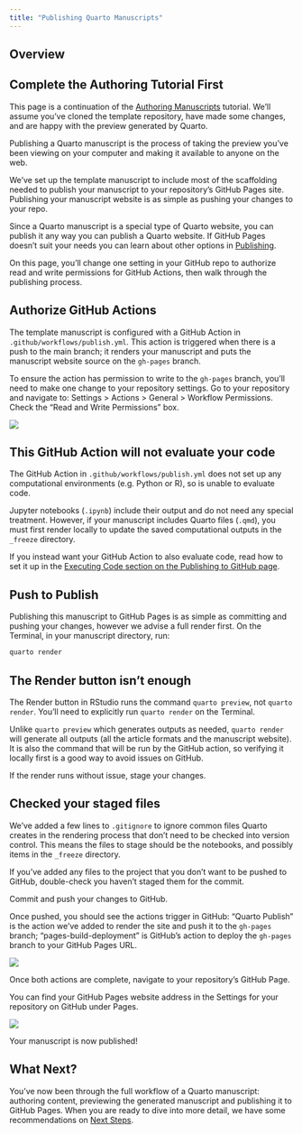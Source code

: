 ```yaml
---
title: "Publishing Quarto Manuscripts"
---
```


## Overview

::: callout-important

## Complete the Authoring Tutorial First

This page is a continuation of the [Authoring Manuscripts](authoring/) tutorial. We'll assume you've cloned the template repository, have made some changes, and are happy with the preview generated by Quarto.

:::

Publishing a Quarto manuscript is the process of taking the preview you've been viewing on your computer and making it available to anyone on the web.

We've set up the template manuscript to include most of the scaffolding needed to publish your manuscript to your repository's GitHub Pages site. Publishing your manuscript website is as simple as pushing your changes to your repo.

Since a Quarto manuscript is a special type of Quarto website, you can publish it any way you can publish a Quarto website. If GitHub Pages doesn't suit your needs you can learn about other options in [Publishing](/docs/publishing/index.qmd).

On this page, you'll change one setting in your GitHub repo to authorize read and write permissions for GitHub Actions, then walk through the publishing process. 

## Authorize GitHub Actions

The template manuscript is configured with a GitHub Action in `.github/workflows/publish.yml`. This action is triggered when there is a push to the main branch; it renders your manuscript and puts the manuscript website source on the `gh-pages` branch. 

To ensure the action has permission to write to the `gh-pages` branch, you'll need to make one change to your repository settings. Go to your repository and navigate to: Settings \> Actions \> General \> Workflow Permissions. Check the "Read and Write Permissions" box.

![](images/github-action-setting.png){fig-alt="Screenshot of GitHub repository settings, showing a checked box next to the option 'Read and Write Permission', under the Workflow Permissions heading."}

::: callout-caution

## This GitHub Action will not evaluate your code 

The GitHub Action in `.github/workflows/publish.yml` does not set up any computational environments (e.g. Python or R), so is unable to evaluate code. 

Jupyter notebooks (`.ipynb`) include their output and do not need any special treatment. However, if your manuscript includes Quarto files (`.qmd`), you must first render locally to update the saved computational outputs in the `_freeze` directory.

If you instead want your GitHub Action to also evaluate code, read how to set it up in the [Executing Code section on the Publishing to GitHub page](/docs/publishing/github-pages.qmd#executing-code).

:::

## Push to Publish

Publishing this manuscript to GitHub Pages is as simple as committing and pushing your changes, however we advise a full render first. On the Terminal, in your manuscript directory, run:

```.bash
quarto render
```

::: callout-important

## The Render button isn't enough

The Render button in RStudio runs the command `quarto preview`, not `quarto render`. You'll need to explicitly run `quarto render` on the Terminal.

:::

Unlike `quarto preview` which generates outputs as needed, `quarto render` will generate all outputs (all the article formats and the manuscript website). It is also the command that will be run by the GitHub action, so verifying it locally first is a good way to avoid issues on GitHub.

If the render runs without issue, stage your changes. 

::: callout-caution

## Checked your staged files

We've added a few lines to `.gitignore` to ignore common files Quarto creates in the rendering process that don't need to be checked into version control. This means the files to stage should be the notebooks, and possibly items in the `_freeze` directory. 

If you've added any files to the project that you don't want to be pushed to GitHub, double-check you haven't staged them for the commit.

:::

Commit and push your changes to GitHub.

Once pushed, you should see the actions trigger in GitHub: "Quarto Publish" is the action we've added to render the site and push it to the `gh-pages` branch; "pages-build-deployment" is GitHub's action to deploy the `gh-pages` branch to your GitHub Pages URL.

![](images/github-publish-actions.png){fig-alt="Screenshot of the Actions page on a template repo. Under Actions, two workflows are listed: Quarto Publish and pages-build-deployment. Under All Workflows the same workflows appear both showing a green checkmark."}

Once both actions are complete, navigate to your repository's GitHub Page.

You can find your GitHub Pages website address in the Settings for your repository on GitHub under Pages.

![](images/github-pages-url.png){fig-alt="Screenshot of GitHub Pages Settings: under the heading GitHub Pages a dialog starting with 'Your page is live at:'  followed by a URL."} 

Your manuscript is now published!

## What Next?

You've now been through the full workflow of a Quarto manuscript: authoring content, previewing the generated manuscript and publishing it to GitHub Pages. When you are ready to dive into more detail, we have some recommendations on [Next Steps](next-steps.qmd). 

